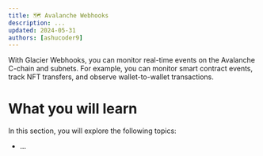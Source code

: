 ```yaml
---
title: 🗺️ Avalanche Webhooks
description: ...
updated: 2024-05-31
authors: [ashucoder9]
---
```


With Glacier Webhooks, you can monitor real-time events on the Avalanche C-chain and subnets. For example, you can monitor smart contract events, track NFT transfers, and observe wallet-to-wallet transactions.

# What you will learn

In this section, you will explore the following topics:

- ...